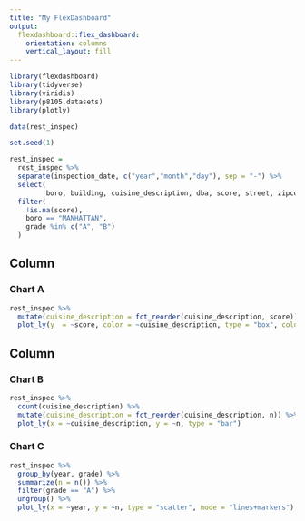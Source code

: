 ```yaml
---
title: "My FlexDashboard"
output: 
  flexdashboard::flex_dashboard:
    orientation: columns
    vertical_layout: fill
---
```


```r
library(flexdashboard)
library(tidyverse)
library(viridis)
library(p8105.datasets)
library(plotly)
```

```r
data(rest_inspec)

set.seed(1)

rest_inspec = 
  rest_inspec %>%
  separate(inspection_date, c("year","month","day"), sep = "-") %>%
  select(
         boro, building, cuisine_description, dba, score, street, zipcode, grade, year) %>%
  filter(
    !is.na(score),
    boro == "MANHATTAN",
    grade %in% c("A", "B")
  ) 

```

Column {data-width=650}
-----------------------------------------------------------------------

### Chart A

```r
rest_inspec %>%
  mutate(cuisine_description = fct_reorder(cuisine_description, score)) %>%
  plot_ly(y  = ~score, color = ~cuisine_description, type = "box", colors = "Set2")
```

Column {data-width=350}
-----------------------------------------------------------------------

### Chart B

```r
rest_inspec %>%
  count(cuisine_description) %>%
  mutate(cuisine_description = fct_reorder(cuisine_description, n)) %>%
  plot_ly(x = ~cuisine_description, y = ~n, type = "bar")
```

### Chart C

```r
rest_inspec %>%
  group_by(year, grade) %>%
  summarize(n = n()) %>%
  filter(grade == "A") %>%
  ungroup() %>%
  plot_ly(x = ~year, y = ~n, type = "scatter", mode = "lines+markers")
```


